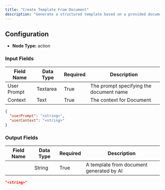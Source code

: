 ```yaml
---
title: "Create Template From Document"
description: "Generate a structured template based on a provided document"
---
```


## Configuration

- **Node Type:** action

### Input Fields

| Field Name  | Data Type | Required | Description                             |
| ----------- | --------- | -------- | --------------------------------------- |
| User Prompt | Textarea  | True     | The prompt specifying the document name |
| Context     | Text      | True     | The context for Document                |

```json
{
  "userPrompt": "<string>",
  "userContext": "<string>"
}
```

### Output Fields

| Field Name | Data Type | Required | Description                              |
| ---------- | --------- | -------- | ---------------------------------------- |
|            | String    | True     | A template from document generated by AI |

```json
"<string>"
```
